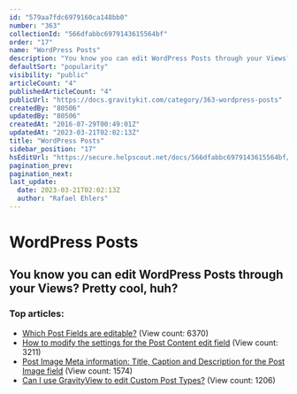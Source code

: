 ```yaml
---
id: "579aa7fdc6979160ca148bb0"
number: "363"
collectionId: "566dfabbc6979143615564bf"
order: "17"
name: "WordPress Posts"
description: "You know you can edit WordPress Posts through your Views? Pretty cool, huh?"
defaultSort: "popularity"
visibility: "public"
articleCount: "4"
publishedArticleCount: "4"
publicUrl: "https://docs.gravitykit.com/category/363-wordpress-posts"
createdBy: "80506"
updatedBy: "80506"
createdAt: "2016-07-29T00:49:01Z"
updatedAt: "2023-03-21T02:02:13Z"
title: "WordPress Posts"
sidebar_position: "17"
hsEditUrl: "https://secure.helpscout.net/docs/566dfabbc6979143615564bf/article/579aa7fdc6979160ca148bb0"
pagination_prev: 
pagination_next: 
last_update:
  date: 2023-03-21T02:02:13Z
  author: "Rafael Ehlers"
---
```


# WordPress Posts

## You know you can edit WordPress Posts through your Views? Pretty cool, huh?

### Top articles: 

- [Which Post Fields are editable?](245-editable-post-fields) (View count: 6370)
- [How to modify the settings for the Post Content edit field](244-how-to-modify-the-settings-for-the-post-content-edit-field) (View count: 3211)
- [Post Image Meta information: Title, Caption and Description for the Post Image field](60-post-image-meta-information-title-caption-and-description-for-the-post-image-field) (View count: 1574)
- [Can I use GravityView to edit Custom Post Types?](729-can-i-use-gravityview-to-edit-custom-post-types) (View count: 1206)


